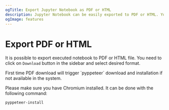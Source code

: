 ```yaml
---
ogTitle: Export Jupyter Notebook as PDF or HTML
description: Jupyter Notebook can be easily exported to PDF or HTML. You can set your parameters, execute notebook, and download notebook as PDF or HTML.
ogImage: features
---
```



# Export PDF or HTML

It is possible to export executed notebook to PDF or HTML file. You need to click on `Download` button in the sidebar and select desired format.

<Screenshot src={animation} alt="Export executed notebook to PDF" />


<Callout type="info">
  First time PDF download will trigger `pyppeteer` download and installation if not available in the system.
</Callout>

Please make sure you have Chromium installed. It can be done with the following command:

```bash
pyppeteer-install
```
